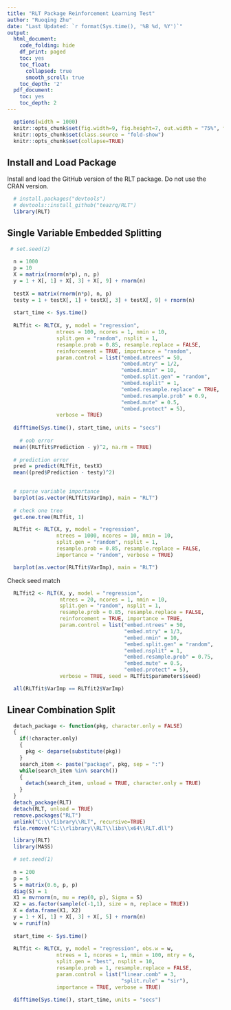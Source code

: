 ```yaml
---
title: "RLT Package Reinforcement Learning Test"
author: "Ruoqing Zhu"
date: "Last Updated: `r format(Sys.time(), '%B %d, %Y')`"
output:
  html_document:
    code_folding: hide
    df_print: paged
    toc: yes
    toc_float:
      collapsed: true
      smooth_scroll: true
    toc_depth: '2'
  pdf_document:
    toc: yes
    toc_depth: 2
---
```


```r
  options(width = 1000)
  knitr::opts_chunk$set(fig.width=9, fig.height=7, out.width = "75%", fig.align = 'center')
  knitr::opts_chunk$set(class.source = "fold-show")
  knitr::opts_chunk$set(collapse=TRUE)
```

## Install and Load Package

Install and load the GitHub version of the RLT package. Do not use the CRAN version. 

```r
  # install.packages("devtools")
  # devtools::install_github("teazrq/RLT")
  library(RLT)
```

## Single Variable Embedded Splitting

```r
 # set.seed(2)
  
  n = 1000
  p = 10
  X = matrix(rnorm(n*p), n, p)
  y = 1 + X[, 1] + X[, 3] + X[, 9] + rnorm(n)
  
  testX = matrix(rnorm(n*p), n, p)
  testy = 1 + testX[, 1] + testX[, 3] + testX[, 9] + rnorm(n)
  
  start_time <- Sys.time()
  
  RLTfit <- RLT(X, y, model = "regression", 
                ntrees = 100, ncores = 1, nmin = 10,
                split.gen = "random", nsplit = 1,
                resample.prob = 0.85, resample.replace = FALSE,
                reinforcement = TRUE, importance = "random",
                param.control = list("embed.ntrees" = 50,
                                     "embed.mtry" = 1/2,
                                     "embed.nmin" = 10,
                                     "embed.split.gen" = "random",
                                     "embed.nsplit" = 1,
                                     "embed.resample.replace" = TRUE,
                                     "embed.resample.prob" = 0.9,
                                     "embed.mute" = 0.5,
                                     "embed.protect" = 5),
                verbose = TRUE)
  
  difftime(Sys.time(), start_time, units = "secs")
  
    # oob error
  mean((RLTfit$Prediction - y)^2, na.rm = TRUE)
  
  # prediction error
  pred = predict(RLTfit, testX)
  mean((pred$Prediction - testy)^2)
  
```

```r
  # sparse variable importance
  barplot(as.vector(RLTfit$VarImp), main = "RLT")
  
  # check one tree
  get.one.tree(RLTfit, 1)
```

```r


  RLTfit <- RLT(X, y, model = "regression", 
                ntrees = 1000, ncores = 10, nmin = 10,
                split.gen = "random", nsplit = 1,
                resample.prob = 0.85, resample.replace = FALSE,
                importance = "random", verbose = TRUE)

  barplot(as.vector(RLTfit$VarImp), main = "RLT")

```










Check seed match

```r
  RLTfit2 <- RLT(X, y, model = "regression", 
                 ntrees = 20, ncores = 1, nmin = 10,
                 split.gen = "random", nsplit = 1,
                 resample.prob = 0.85, resample.replace = FALSE,
                 reinforcement = TRUE, importance = TRUE,
                 param.control = list("embed.ntrees" = 50,
                                      "embed.mtry" = 1/3,
                                      "embed.nmin" = 10,
                                      "embed.split.gen" = "random",
                                      "embed.nsplit" = 1,
                                      "embed.resample.prob" = 0.75,
                                      "embed.mute" = 0.5,
                                      "embed.protect" = 5),
                 verbose = TRUE, seed = RLTfit$parameters$seed)

  all(RLTfit$VarImp == RLTfit2$VarImp)
```

## Linear Combination Split

```r
  detach_package <- function(pkg, character.only = FALSE)
  {
    if(!character.only)
    {
      pkg <- deparse(substitute(pkg))
    }
    search_item <- paste("package", pkg, sep = ":")
    while(search_item %in% search())
    {
      detach(search_item, unload = TRUE, character.only = TRUE)
    }
  }
  detach_package(RLT)
  detach(RLT, unload = TRUE)
  remove.packages("RLT")
  unlink("C:\\rlibrary\\RLT", recursive=TRUE)
  file.remove("C:\\rlibrary\\RLT\\libs\\x64\\RLT.dll")
```

```r
  library(RLT)
  library(MASS)

  # set.seed(1)
  
  n = 200
  p = 5
  S = matrix(0.6, p, p)
  diag(S) = 1
  X1 = mvrnorm(n, mu = rep(0, p), Sigma = S)
  X2 = as.factor(sample(c(-1,1), size = n, replace = TRUE))
  X = data.frame(X1, X2)
  y = 1 + X[, 1] + X[, 3] + X[, 5] + rnorm(n)
  w = runif(n)
  
  start_time <- Sys.time()
  
  RLTfit <- RLT(X, y, model = "regression", obs.w = w,
                ntrees = 1, ncores = 1, nmin = 100, mtry = 6,
                split.gen = "best", nsplit = 10, 
                resample.prob = 1, resample.replace = FALSE, 
                param.control = list("linear.comb" = 3, 
                                     "split.rule" = "sir"), 
                importance = TRUE, verbose = TRUE)
  
  difftime(Sys.time(), start_time, units = "secs")
```